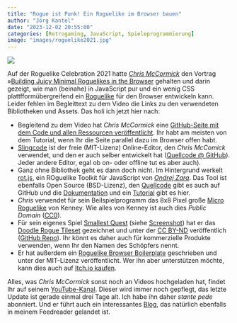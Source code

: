 ```yaml
---
title: "Rogue ist Punk! Ein Roguelike im Browser bauen"
author: "Jörg Kantel"
date: "2023-12-02 20:55:00"
categories: [Retrogaming, JavaScript, Spieleprogrammierung]
image: "images/roguelike2021.jpg"
---
```


[![](images/roguelike2021-b.jpg)](https://www.flickr.com/photos/schockwellenreiter/53371121803/)

Auf der Roguelike Celebration 2021 hatte *[Chris McCormick](https://mccormick.cx/)* den Vortrag »[Building Juicy Minimal Roguelikes in the Browser](https://www.youtube.com/watch?v=dJbUmDsyJRw) gehalten und darin gezeigt, wie man (beinahe) in JavaScript pur und ein wenig CSS plattfformübergreifend ein [Roguelike](http://cognitiones.kantel-chaos-team.de/medien/retrogames/rogue.html) für den Browser entwickeln kann. Leider fehlen im Begleittext zu dem Video die Links zu den verwendeten Bibliotheken und Assets. Das holi ich jetzt hier nach:

- Begleitend zu dem Video hat *Chris McCormick* eine [GitHub-Seite mit dem Code und allen Ressourcen veröffentlicht](https://github.com/chr15m/roguelike-celebration-2021). Ihr habt am meisten von dem Tutorial, wenn Ihr die Seite parallel dazu im Browser offen habt.
- [Slingcode](https://slingcode.net/) ist der freie (MIT-Lizenz) Online-Editor, den *Chris McComick* verwendet, und den er auch selber entwickelt hat ([Quellcode @ GitHub](https://github.com/chr15m/slingcode)). Jeder andere Editor, egal ob on- oder offline tut es aber auch).
- Ganz ohne Bibliothek geht es dann doch nicht. Im Hintergrund werkelt [rot.js](https://ondras.github.io/rot.js/hp/), ein ROguelike Toolkit für JavaScript von *[Ondrej Zara](https://ondras.zarovi.cz/)*. Das Tool ist ebenfalls Open Source (BSD-Lizenz), den [Quellcode](https://github.com/ondras/rot.js) gibt es auch auf GitHub und die [Dokumentation](https://ondras.github.io/rot.js/doc/) und ein [Tutorial](https://roguebasin.com/index.php/Rot.js_tutorial) gibt es hier.
- *Chris* verwendet für sein Beilspielprogramm das 8x8 Pixel große [Micro Roguelike](https://kenney.nl/assets/micro-roguelike) von Kenney. Wie alles von Kenney ist auch dies *Public Domain* ([CC0](https://creativecommons.org/publicdomain/zero/1.0/)).
- Für sein eigenes Spiel [Smallest Quest](https://thepunkcollective.itch.io/smallest-quest) (siehe [Screenshot](https://www.flickr.com/photos/schockwellenreiter/53371121803/)) hat er das [Doodle Rogue Tileset](https://chr15m.itch.io/doodle-rogue-tileset) gezeichnet und unter der [CC BY-ND](https://chr15m.itch.io/doodle-rogue-tileset) veröffentlich ([GitHub Repo](https://github.com/chr15m/DoodleRogue)). Ihr könnt es daher auch für kommerzielle Produkte verwenden, wenn Ihr den Namen des Schöpfers nennt.
- Er hat außerdem ein [Roguelike Browser Boilerplate](https://github.com/chr15m/roguelike-browser-boilerplate) geschrieben und unter der MIT-Lizenz veröffentlicht. Wer ihn aber unterstützen möchte, kann dies auch auf [Itch.io kaufen](https://chr15m.itch.io/roguelike-browser-boilerplate).

Alles, was *Chris McCormick* sonst noch an Videos hochgeladen hat, findet Ihr auf seinem [YouTube-Kanal](https://www.youtube.com/user/mccormix). Dieser wird immer noch gepflegt, das letzte Update ist gerade einmal drei Tage alt. Ich habe ihn daher *stante pede* abonniert. Und er führt auch ein interessantes [Blog](https://mccormick.cx/news/), das natürlich ebenfalls in meinem Feedreader gelandet ist.
